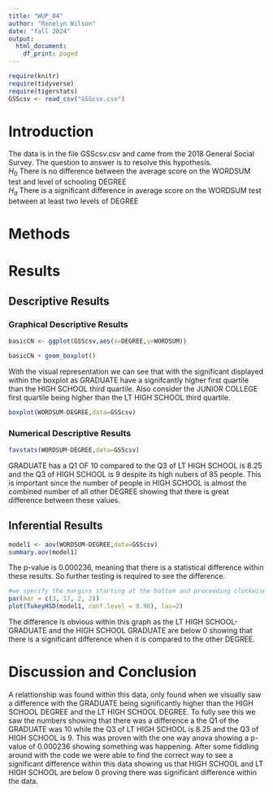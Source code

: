 ```yaml
---
title: "WUP_04"
author: "Renelyn Wilson"
date: "fall 2024"
output:
  html_document:
    df_print: paged
---
```


```r
require(knitr)
require(tidyverse)
require(tigerstats)
GSScsv <- read_csv("GSScsv.csv")
```

# Introduction

<!--In this section you explain what you are trying to show.  Where did the data come from?  What is the research or other question you are trying to answer?!-->

The data is in the file GSScsv.csv and came from the 2018 General Social Survey.  The question to answer is to resolve this hypothesis.  
$H_0$ There is no difference between the average score on the WORDSUM test and level of schooling DEGREE  
$H_a$ There is a significant difference in average score on the WORDSUM test between at least two levels of DEGREE  

# Methods

<!--Mention that you intend to use chatGPT to the greatest extent possible. Give credit to chatGPT when you use it to create code in your report. Decide on your methods:  use "variable analysis" or other appropriate descriptors.  Make sure to choose at least one graphical method and at least one numerical method.!-->

# Results

<!--Divide this section into two sub-sections:  One for your descriptive  results and one for your inferential results.!-->

## Descriptive Results

### Graphical Descriptive Results

<!--Graphical results here.  Make sure to show your code.  Provide appropriate labels for axes, giving units if possible, and provide a good title for the graph, too.  Use the graphical results to describe the patterns if any that exist in the data as focused toward the research question!-->

```r
basicCN <- ggplot(GSScsv,aes(x=DEGREE,y=WORDSUM))
```
```r
basicCN + geom_boxplot()
```

With the visual representation we can see that with the significant displayed within the boxplot as GRADUATE have a signifcantly higher first quartile than the HIGH SCHOOL third quartile. Also consider the JUNIOR COLLEGE first quartile being higher than the LT HIGH SCHOOL third quartile. 
```r
boxplot(WORDSUM~DEGREE,data=GSScsv)
```

### Numerical Descriptive Results

<!--Numerical results go here. Use the numerical results to describe the patterns if any that exist in the data as focused toward the research question!-->

```r
favstats(WORDSUM~DEGREE,data=GSScsv)
```

GRADUATE has a Q1 OF 10 compared to the Q3 of LT HIGH SCHOOL is 8.25 and the Q3 of HIGH SCHOOL is 9 despite its high nubers of 85 people. This is important since the number of people in HIGH SCHOOL is almost the combined number of all other DEGREE showing that there is great difference between these values. 

## Inferential Results

<!--State hypothesis clearly.  Make sure your discussion of the inferential test covers all the aspects that the test output produces, such as test statistic, p-value etc.  Make a decision about the null hypothesis, explain the assumptions on which the selected test/procedure was based, and why the chosen procedure satisfys the assumptions and is appropriate to answer the research question!-->

```r
model1 <- aov(WORDSUM~DEGREE,data=GSScsv)
summary.aov(model1)
```

The p-value is 0.000236, meaning that there is a statistical difference within these results. So further testing is required to see the difference. 

```r
#we specify the margins starting at the bottom and proceeding clockwise - thus 8.7 is the left side margin to hold the names of the factors
par(mar = c(3, 17, 2, 2))
plot(TukeyHSD(model1, conf.level = 0.98), las=2)
```

The difference is obvious within this graph as the LT HIGH SCHOOL-GRADUATE and the HIGH SCHOOL GRADUATE are below 0 showing that there is a significant difference when it is compared to the other DEGREE. 


# Discussion and Conclusion

<!--Discussion and conclusion here.  If you found a relationship be sure to consider whether the relationship occurs because one of the variavbles causes the other, or whether they perhasps are related for some other reason.  Watch the chapter 6 videos from the GeorgeTown videos collection.!-->

A relattionship was found within this data, only found when we visually saw a difference with the GRADUATE being significantly higher than the HIGH SCHOOL DEGREE and the LT HIGH SCHOOL DEGREE. To fully see this we saw the numbers showing that there was a difference a the Q1 of the GRADUATE was 10 while the Q3 of LT HIGH SCHOOL is 8.25 and the Q3 of HIGH SCHOOL is 9. This was proven with the one way anova showing a p-value of 0.000236 showing something was happening. After some fiddling around with the code we were able to find the correct way to see a significant difference within this data showing us that HIGH SCHOOL and LT HIGH SCHOOL are below 0 proving there was significant difference within the data. 
